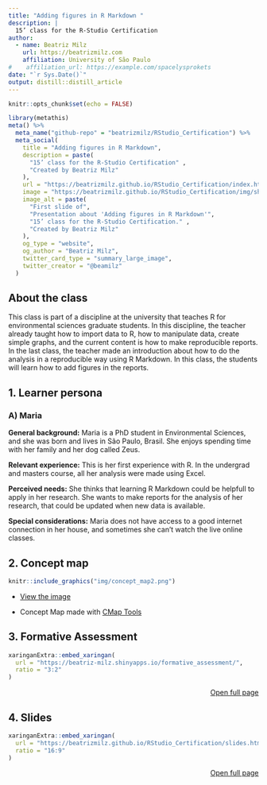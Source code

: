 ```yaml
---
title: "Adding figures in R Markdown "
description: |
  15’ class for the R-Studio Certification
author:
  - name: Beatriz Milz
    url: https://beatrizmilz.com
    affiliation: University of São Paulo
#    affiliation_url: https://example.com/spacelysprokets
date: "`r Sys.Date()`"
output: distill::distill_article
---
```


```r
knitr::opts_chunk$set(echo = FALSE)
```

<!-- inicio font awesome -->
<script src="https://kit.fontawesome.com/1f72d6921a.js" crossorigin="anonymous"></script>
<!-- final font awesome -->

```r
library(metathis)
meta() %>%
  meta_name("github-repo" = "beatrizmilz/RStudio_Certification") %>% 
  meta_social(
    title = "Adding figures in R Markdown",
    description = paste(
      "15’ class for the R-Studio Certification" ,
      "Created by Beatriz Milz"
    ),
    url = "https://beatrizmilz.github.io/RStudio_Certification/index.html",
    image = "https://beatrizmilz.github.io/RStudio_Certification/img/share-card.png",
    image_alt = paste(
      "First slide of",
      "Presentation about 'Adding figures in R Markdown'",
      "15’ class for the R-Studio Certification." ,
      "Created by Beatriz Milz"
    ),
    og_type = "website",
    og_author = "Beatriz Milz",
    twitter_card_type = "summary_large_image",
    twitter_creator = "@beamilz"
  )
```

## About the class

This class is part of a discipline at the university that teaches R for environmental sciences graduate students.
In this discipline, the teacher already taught how to import data to R, how to manipulate data, create simple graphs, and the current content is how to make reproducible reports.  
In the last class, the teacher made an introduction about how to do the analysis in a reproducible way using R Markdown.
In this class, the students will learn how to add figures in the reports.

## 1.  Learner persona 

### A) Maria

__General background:__ Maria is a PhD student in Environmental Sciences, and she was born and lives in São Paulo, Brasil. 
She enjoys spending time with her family and her dog called Zeus.

__Relevant experience:__ This is her first experience with R.
In the undergrad and masters course, all her analysis were made using Excel.


__Perceived needs:__  She thinks that learning R Markdown could be helpfull to apply in her research.
She wants to make reports for the analysis of her research, that could be updated when new data is available. 

__Special considerations:__ Maria does not have access to a good internet connection in her house, and sometimes she can't watch the live online classes.


<!-- ### B) _____ -->

<!-- __General background:__  -->

<!-- __Relevant experience:__  -->

<!-- __Perceived needs:__   -->

<!-- __Special considerations:__  -->



## 2.  Concept map

```r
knitr::include_graphics("img/concept_map2.png")
```

- [<i class="fas fa-external-link-alt"></i> View the image](img/concept_map2.png) 

- Concept Map made with [<i class="fas fa-external-link-alt"></i> CMap Tools](https://cmap.ihmc.us/) 

## 3.  Formative Assessment 


```r
xaringanExtra::embed_xaringan(
  url = "https://beatriz-milz.shinyapps.io/formative_assessment/",
  ratio = "3:2"
)
```

<p style="text-align:right;">[<i class="fas fa-external-link-alt"></i> Open full page](https://beatriz-milz.shinyapps.io/formative_assessment/)</p>

## 4.  Slides 

```r
xaringanExtra::embed_xaringan(
  url = "https://beatrizmilz.github.io/RStudio_Certification/slides.html",
  ratio = "16:9"
)
```


<p style="text-align:right;">[<i class="fas fa-external-link-alt"></i> Open full page](https://beatrizmilz.github.io/RStudio_Certification/slides.html)</p>

